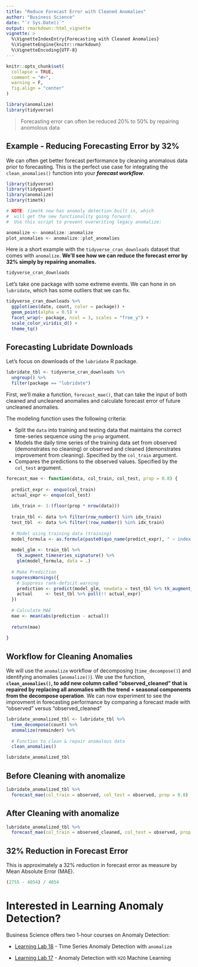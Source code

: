 ```yaml
---
title: "Reduce Forecast Error with Cleaned Anomalies"
author: "Business Science"
date: "`r Sys.Date()`"
output: rmarkdown::html_vignette
vignette: >
  %\VignetteIndexEntry{Forecasting with Cleaned Anomalies}
  %\VignetteEngine{knitr::rmarkdown}
  %\VignetteEncoding{UTF-8}
---
```


```r
knitr::opts_chunk$set(
  collapse = TRUE,
  comment = "#>",
  warning = F,
  fig.align = "center"
)

library(anomalize)
library(tidyverse)
```



> Forecasting error can often be reduced 20% to 50% by repairing anomolous data

## Example - Reducing Forecasting Error by 32%

We can often get better forecast performance by cleaning anomalous data prior to forecasting. This is the perfect use case for integrating the `clean_anomalies()` function into your ___forecast workflow___. 

```r
library(tidyverse)
library(tidyquant)
library(anomalize)
library(timetk)

# NOTE: timetk now has anomaly detection built in, which 
#  will get the new functionality going forward.
#  Use this script to prevent overwriting legacy anomalize:

anomalize <- anomalize::anomalize
plot_anomalies <- anomalize::plot_anomalies
```

Here is a short example with the `tidyverse_cran_downloads` dataset that comes with `anomalize`. __We'll see how we can reduce the forecast error by 32% simply by repairing anomalies.__

```r
tidyverse_cran_downloads
```

Let's take one package with some extreme events. We can hone in on `lubridate`, which has some outliers that we can fix. 

```r
tidyverse_cran_downloads %>%
  ggplot(aes(date, count, color = package)) +
  geom_point(alpha = 0.5) +
  facet_wrap(~ package, ncol = 3, scales = "free_y") +
  scale_color_viridis_d() +
  theme_tq() 
```


## Forecasting Lubridate Downloads

Let's focus on downloads of the `lubridate` R package. 

```r
lubridate_tbl <- tidyverse_cran_downloads %>%
  ungroup() %>%
  filter(package == "lubridate")
```

First, we'll make a function, `forecast_mae()`, that can take the input of both cleaned and uncleaned anomalies and calculate forecast error of future uncleaned anomalies.

The modeling function uses the following criteria:

- Split the `data` into training and testing data that maintains the correct time-series sequence using the `prop` argument.
- Models the daily time series of the training data set from observed (demonstrates no cleaning) or observed and cleaned (demonstrates improvement from cleaning). Specified by the `col_train` argument. 
- Compares the predictions to the observed values. Specified by the `col_test` argument.

```r
forecast_mae <- function(data, col_train, col_test, prop = 0.8) {
  
  predict_expr <- enquo(col_train)
  actual_expr <- enquo(col_test)
  
  idx_train <- 1:(floor(prop * nrow(data)))
  
  train_tbl <- data %>% filter(row_number() %in% idx_train)
  test_tbl  <- data %>% filter(!row_number() %in% idx_train)
  
  # Model using training data (training) 
  model_formula <- as.formula(paste0(quo_name(predict_expr), " ~ index.num + year + quarter + month.lbl + day + wday.lbl"))
  
  model_glm <- train_tbl %>%
    tk_augment_timeseries_signature() %>%
    glm(model_formula, data = .)
  
  # Make Prediction
  suppressWarnings({
    # Suppress rank-deficit warning
    prediction <- predict(model_glm, newdata = test_tbl %>% tk_augment_timeseries_signature()) 
    actual     <- test_tbl %>% pull(!! actual_expr)
  })
  
  # Calculate MAE
  mae <- mean(abs(prediction - actual))
  
  return(mae)
  
}
```

## Workflow for Cleaning Anomalies 

We will use the `anomalize` workflow of decomposing (`time_decompose()`) and identifying anomalies (`anomalize()`). We use the function, __`clean_anomalies()`, to add new column called "observed_cleaned" that is repaired by replacing all anomalies with the trend + seasonal components from the decompose operation__. We can now experiment to see the improvment in forecasting performance by comparing a forecast made with "observed" versus "observed_cleaned"

```r
lubridate_anomalized_tbl <- lubridate_tbl %>%
  time_decompose(count) %>%
  anomalize(remainder) %>%
  
  # Function to clean & repair anomalous data
  clean_anomalies()

lubridate_anomalized_tbl
```

## Before Cleaning with anomalize

```r
lubridate_anomalized_tbl %>%
  forecast_mae(col_train = observed, col_test = observed, prop = 0.8)
```

## After Cleaning with anomalize

```r
lubridate_anomalized_tbl %>%
  forecast_mae(col_train = observed_cleaned, col_test = observed, prop = 0.8)
```

## 32% Reduction in Forecast Error

This is approximately a 32% reduction in forecast error as measure by Mean Absolute Error (MAE). 

```r
(2755 - 4054) / 4054 
```

# Interested in Learning Anomaly Detection?

Business Science offers two 1-hour courses on Anomaly Detection:

- [Learning Lab 18](https://university.business-science.io/p/learning-labs-pro) - Time Series Anomaly Detection with `anomalize`

- [Learning Lab 17](https://university.business-science.io/p/learning-labs-pro) - Anomaly Detection with `H2O` Machine Learning
